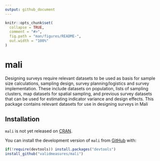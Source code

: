 ```yaml
---
output: github_document
---
```


<!-- README.md is generated from README.Rmd. Please edit that file -->

```r
knitr::opts_chunk$set(
  collapse = TRUE,
  comment = "#>",
  fig.path = "man/figures/README-",
  out.width = "100%"
)
```
# mali

Designing surveys require relevant datasets to be used as basis for sample size calculations, sampling design, survey planning/logistics and survey implementation. These include datasets on population, lists of sampling clusters, map datasets for spatial sampling, and previous survey datasets that can be used for estimating indicator variance and design effects. This package contains relevant datasets for use in designing surveys in Mali

## Installation

`mali` is not yet released on [CRAN](https://cran.r-project.org).

You can install the development version of `mali` from [GitHub](https://github.com/validmeasures/mali) with:

```r
if(!require(devtools)) install.packages("devtools") 
install_github("validmeasures/mali")
```
